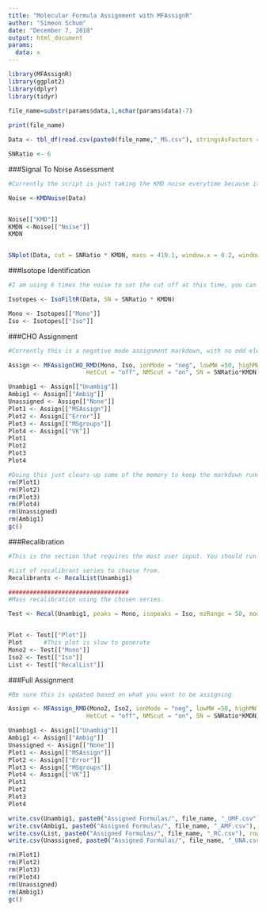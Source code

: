 ```yaml
---
title: "Molecular Formula Assignment with MFAssignR"
author: "Simeon Schum"
date: "December 7, 2018"
output: html_document
params: 
  data: x
---
```


```r
library(MFAssignR)
library(ggplot2)
library(dplyr)
library(tidyr)

file_name=substr(params$data,1,nchar(params$data)-7)
 
print(file_name)

Data <- tbl_df(read.csv(paste0(file_name,"_MS.csv"), stringsAsFactors = FALSE)) #Loads the data

SNRatio <- 6
```


###Signal To Noise Assessment

```r

#Currently the script is just taking the KMD noise everytime because it is more consistently correct.

Noise <-KMDNoise(Data)


Noise[["KMD"]]
KMDN <-Noise[["Noise"]]
KMDN


SNplot(Data, cut = SNRatio * KMDN, mass = 419.1, window.x = 0.2, window.y = 10) 

```

###Isotope Identification

```r
#I am using 6 times the noise to set the cut off at this time, you can change it however you would like

Isotopes <- IsoFiltR(Data, SN = SNRatio * KMDN)

Mono <- Isotopes[["Mono"]]
Iso <- Isotopes[["Iso"]]

```

###CHO Assignment

```r
#Currently this is a negative mode assignment markdown, with no odd electrons, this can be changed as desired.

Assign <- MFAssignCHO_RMD(Mono, Iso, ionMode = "neg", lowMW =50, highMW = 1000, ppm_err = 3, H_Cmin = 0.3,
                      HetCut = "off", NMScut = "on", SN = SNRatio*KMDN)   #Standard parameters for positive mode
```

```r
Unambig1 <- Assign[["Unambig"]]
Ambig1 <- Assign[["Ambig"]]
Unassigned <- Assign[["None"]]
Plot1 <- Assign[["MSAssign"]]
Plot2 <- Assign[["Error"]]
Plot3 <- Assign[["MSgroups"]]
Plot4 <- Assign[["VK"]]
Plot1
Plot2
Plot3
Plot4

#Doing this just clears up some of the memory to keep the markdown running as fast as possible
rm(Plot1)
rm(Plot2)
rm(Plot3)
rm(Plot4)
rm(Unassigned)
rm(Ambig1)
gc()
```

###Recalibration

```r
#This is the section that requires the most user input. You should run through a representative sample first so that you know what recalibrants you are planning on using, and then set those recalibrants in the function

#List of recalibrant series to choose from.
Recalibrants <- RecalList(Unambig1)

##################################
#Mass recalibration using the chosen series.

Test <- Recal(Unambig1, peaks = Mono, isopeaks = Iso, mzRange = 50, mode = "neg", SN = SNRatio*KMDN, series1 = "O3_H_3", series2 = "O8_H_6", series3 = "O12_H_8", series4 = "O10_H_5", series5 = "O14_H_9", series6 = "O10_H_7", series7 = "O7_H_4", series8 = "O3_H_1") #Good parameters for the


Plot <- Test[["Plot"]]
Plot      #This plot is slow to generate
Mono2 <- Test[["Mono"]]
Iso2 <- Test[["Iso"]]
List <- Test[["RecalList"]]
```

###Full Assignment

```r
#Be sure this is updated based on what you want to be assigning

Assign <- MFAssign_RMD(Mono2, Iso2, ionMode = "neg", lowMW =50, highMW = 1000, Sx = 1, Nx = 3, ppm_err = 3, H_Cmin = 0.3, Omin = 1,
                      HetCut = "off", NMScut = "on", SN = SNRatio*KMDN)   #Relatively standard parameters for negative mode
```

```r
Unambig1 <- Assign[["Unambig"]]
Ambig1 <- Assign[["Ambig"]]
Unassigned <- Assign[["None"]]
Plot1 <- Assign[["MSAssign"]]
Plot2 <- Assign[["Error"]]
Plot3 <- Assign[["MSgroups"]]
Plot4 <- Assign[["VK"]]
Plot1
Plot2
Plot3
Plot4

write.csv(Unambig1, paste0("Assigned Formulas/", file_name, "_UMF.csv"), row.names=FALSE, na="")
write.csv(Ambig1, paste0("Assigned Formulas/", file_name, "_AMF.csv"), row.names=FALSE, na="")
write.csv(List, paste0("Assigned Formulas/", file_name, "_RC.csv"), row.names=FALSE, na="")
write.csv(Unassigned, paste0("Assigned Formulas/", file_name, "_UNA.csv"), row.names=FALSE, na="")

rm(Plot1)
rm(Plot2)
rm(Plot3)
rm(Plot4)
rm(Unassigned)
rm(Ambig1)
gc()
```
